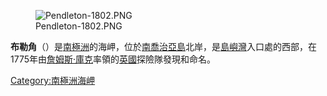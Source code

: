[[Image:Pendleton-1802.PNG|right]]

{{Coord|53|59|S|37|22|W|source:GNIS|display=title}}

'''布勒角'''（{{lang-en|Cape Buller}}）是[[南極洲|南極洲]]的海岬，位於[[南喬治亞島|南喬治亞島]]北岸，是[[島嶼灣|島嶼灣]]入口處的西部，在1775年由[[詹姆斯·庫克|詹姆斯·庫克]]率領的[[英國|英國]]探險隊發現和命名。

{{Antarctica-geo-stub}}
[[Category:南極洲海岬|Category:南極洲海岬]]